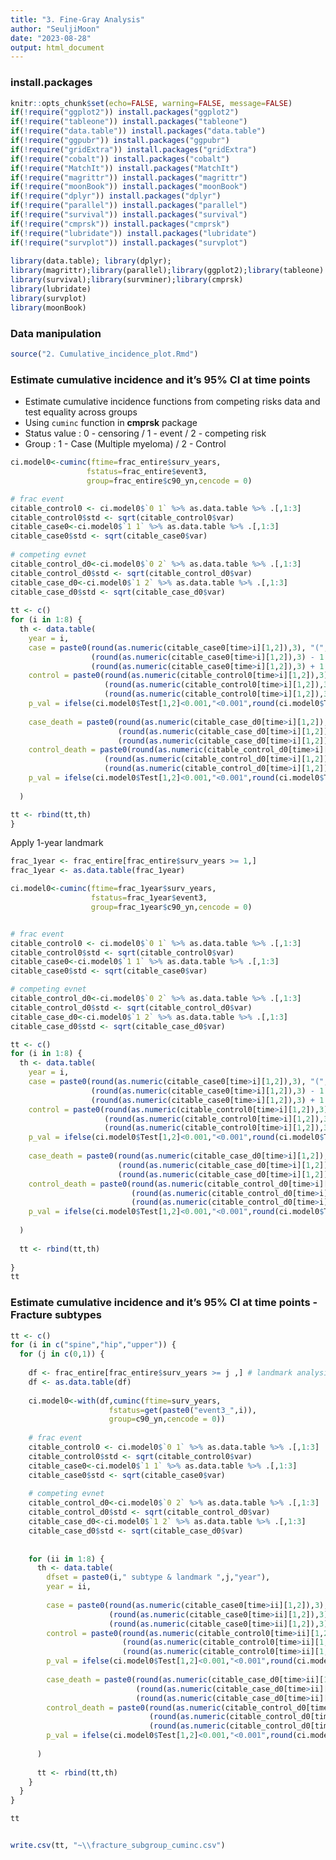 ```yaml
---
title: "3. Fine-Gray Analysis"
author: "SeuljiMoon"
date: "2023-08-28"
output: html_document
---
```


### install.packages
```r
knitr::opts_chunk$set(echo=FALSE, warning=FALSE, message=FALSE)
if(!require("ggplot2")) install.packages("ggplot2")
if(!require("tableone")) install.packages("tableone")
if(!require("data.table")) install.packages("data.table")
if(!require("ggpubr")) install.packages("ggpubr")
if(!require("gridExtra")) install.packages("gridExtra")
if(!require("cobalt")) install.packages("cobalt")
if(!require("MatchIt")) install.packages("MatchIt")
if(!require("magrittr")) install.packages("magrittr")
if(!require("moonBook")) install.packages("moonBook")
if(!require("dplyr")) install.packages("dplyr")
if(!require("parallel")) install.packages("parallel")
if(!require("survival")) install.packages("survival")
if(!require("cmprsk")) install.packages("cmprsk")
if(!require("lubridate")) install.packages("lubridate")
if(!require("survplot")) install.packages("survplot")
     
library(data.table); library(dplyr);
library(magrittr);library(parallel);library(ggplot2);library(tableone)
library(survival);library(survminer);library(cmprsk)
library(lubridate)
library(survplot)
library(moonBook)
```

### Data manipulation
```r
source("2. Cumulative_incidence_plot.Rmd")
```


### Estimate cumulative incidence and it's 95% CI at time points 
 - Estimate cumulative incidence functions from competing risks data and test equality across groups
 - Using `cuminc` function in **cmprsk** package
 - Status value : 0 - censoring / 1 - event / 2 - competing risk
 - Group : 1 - Case (Multiple myeloma) / 2 - Control

```r
ci.model0<-cuminc(ftime=frac_entire$surv_years,
                 fstatus=frac_entire$event3,
                 group=frac_entire$c90_yn,cencode = 0)

# frac event
citable_control0 <- ci.model0$`0 1` %>% as.data.table %>% .[,1:3]
citable_control0$std <- sqrt(citable_control0$var)
citable_case0<-ci.model0$`1 1` %>% as.data.table %>% .[,1:3]
citable_case0$std <- sqrt(citable_case0$var)
  
# competing evnet
citable_control_d0<-ci.model0$`0 2` %>% as.data.table %>% .[,1:3]
citable_control_d0$std <- sqrt(citable_control_d0$var)
citable_case_d0<-ci.model0$`1 2` %>% as.data.table %>% .[,1:3]
citable_case_d0$std <- sqrt(citable_case_d0$var)
  
tt <- c()
for (i in 1:8) {
  th <- data.table(
    year = i,
    case = paste0(round(as.numeric(citable_case0[time>i][1,2]),3), "(", 
                  (round(as.numeric(citable_case0[time>i][1,2]),3) - 1.96*round(as.numeric(citable_case0[time>i][1,4]),3)), "-",
                  (round(as.numeric(citable_case0[time>i][1,2]),3) + 1.96*round(as.numeric(citable_case0[time>i][1,4]),3)), ")") ,
    control = paste0(round(as.numeric(citable_control0[time>i][1,2]),3), "(", 
                     (round(as.numeric(citable_control0[time>i][1,2]),3) - 1.96*round(as.numeric(citable_control0[time>i][1,4]),3)), "-",
                     (round(as.numeric(citable_control0[time>i][1,2]),3) + 1.96*round(as.numeric(citable_control0[time>i][1,4]),3)), ")") ,
    p_val = ifelse(ci.model0$Test[1,2]<0.001,"<0.001",round(ci.model0$Test[1,2],3)),
    
    case_death = paste0(round(as.numeric(citable_case_d0[time>i][1,2]),3), "(", 
                        (round(as.numeric(citable_case_d0[time>i][1,2]),3) - 1.96*round(as.numeric(citable_case_d0[time>i][1,4]),3)), "-",
                        (round(as.numeric(citable_case_d0[time>i][1,2]),3) + 1.96*round(as.numeric(citable_case_d0[time>i][1,4]),3)), ")") ,
    control_death = paste0(round(as.numeric(citable_control_d0[time>i][1,2]),3), "(", 
                     (round(as.numeric(citable_control_d0[time>i][1,2]),3) - 1.96*round(as.numeric(citable_control_d0[time>i][1,4]),3)), "-",
                     (round(as.numeric(citable_control_d0[time>i][1,2]),3) + 1.96*round(as.numeric(citable_control_d0[time>i][1,4]),3)), ")") ,
    p_val = ifelse(ci.model0$Test[1,2]<0.001,"<0.001",round(ci.model0$Test[1,2],3))
    
  )

tt <- rbind(tt,th)
}

```


Apply 1-year landmark 
```r
frac_1year <- frac_entire[frac_entire$surv_years >= 1,]
frac_1year <- as.data.table(frac_1year)
```

```r
ci.model0<-cuminc(ftime=frac_1year$surv_years,
                  fstatus=frac_1year$event3,
                  group=frac_1year$c90_yn,cencode = 0)


# frac event
citable_control0 <- ci.model0$`0 1` %>% as.data.table %>% .[,1:3]
citable_control0$std <- sqrt(citable_control0$var)
citable_case0<-ci.model0$`1 1` %>% as.data.table %>% .[,1:3]
citable_case0$std <- sqrt(citable_case0$var)

# competing evnet
citable_control_d0<-ci.model0$`0 2` %>% as.data.table %>% .[,1:3]
citable_control_d0$std <- sqrt(citable_control_d0$var)
citable_case_d0<-ci.model0$`1 2` %>% as.data.table %>% .[,1:3]
citable_case_d0$std <- sqrt(citable_case_d0$var)

tt <- c()
for (i in 1:8) {
  th <- data.table(
    year = i,
    case = paste0(round(as.numeric(citable_case0[time>i][1,2]),3), "(", 
                  (round(as.numeric(citable_case0[time>i][1,2]),3) - 1.96*round(as.numeric(citable_case0[time>i][1,4]),3)), "-",
                  (round(as.numeric(citable_case0[time>i][1,2]),3) + 1.96*round(as.numeric(citable_case0[time>i][1,4]),3)), ")") ,
    control = paste0(round(as.numeric(citable_control0[time>i][1,2]),3), "(", 
                     (round(as.numeric(citable_control0[time>i][1,2]),3) - 1.96*round(as.numeric(citable_control0[time>i][1,4]),3)), "-",
                     (round(as.numeric(citable_control0[time>i][1,2]),3) + 1.96*round(as.numeric(citable_control0[time>i][1,4]),3)), ")") ,
    p_val = ifelse(ci.model0$Test[1,2]<0.001,"<0.001",round(ci.model0$Test[1,2],3)),
    
    case_death = paste0(round(as.numeric(citable_case_d0[time>i][1,2]),3), "(", 
                        (round(as.numeric(citable_case_d0[time>i][1,2]),3) - 1.96*round(as.numeric(citable_case_d0[time>i][1,4]),3)), "-",
                        (round(as.numeric(citable_case_d0[time>i][1,2]),3) + 1.96*round(as.numeric(citable_case_d0[time>i][1,4]),3)), ")") ,
    control_death = paste0(round(as.numeric(citable_control_d0[time>i][1,2]),3), "(", 
                           (round(as.numeric(citable_control_d0[time>i][1,2]),3) - 1.96*round(as.numeric(citable_control_d0[time>i][1,4]),3)), "-",
                           (round(as.numeric(citable_control_d0[time>i][1,2]),3) + 1.96*round(as.numeric(citable_control_d0[time>i][1,4]),3)), ")") ,
    p_val = ifelse(ci.model0$Test[1,2]<0.001,"<0.001",round(ci.model0$Test[1,2],3))
    
  )
  
  tt <- rbind(tt,th)
  
}
tt
```



### Estimate cumulative incidence and it's 95% CI at time points - Fracture subtypes 
```r
tt <- c()
for (i in c("spine","hip","upper")) {
  for (j in c(0,1)) {
    
    df <- frac_entire[frac_entire$surv_years >= j ,] # landmark analysis
    df <- as.data.table(df)
    
    ci.model0<-with(df,cuminc(ftime=surv_years,
                      fstatus=get(paste0("event3_",i)),
                      group=c90_yn,cencode = 0))
    
    # frac event
    citable_control0 <- ci.model0$`0 1` %>% as.data.table %>% .[,1:3]
    citable_control0$std <- sqrt(citable_control0$var)
    citable_case0<-ci.model0$`1 1` %>% as.data.table %>% .[,1:3]
    citable_case0$std <- sqrt(citable_case0$var)
    
    # competing evnet
    citable_control_d0<-ci.model0$`0 2` %>% as.data.table %>% .[,1:3]
    citable_control_d0$std <- sqrt(citable_control_d0$var)
    citable_case_d0<-ci.model0$`1 2` %>% as.data.table %>% .[,1:3]
    citable_case_d0$std <- sqrt(citable_case_d0$var)
    
    
    for (ii in 1:8) {
      th <- data.table(
        dfset = paste0(i," subtype & landmark ",j,"year"),
        year = ii,
        
        case = paste0(round(as.numeric(citable_case0[time>ii][1,2]),3), "(", 
                      (round(as.numeric(citable_case0[time>ii][1,2]),3) - 1.96*round(as.numeric(citable_case0[time>ii][1,4]),3)), "-",
                      (round(as.numeric(citable_case0[time>ii][1,2]),3) + 1.96*round(as.numeric(citable_case0[time>ii][1,4]),3)), ")") ,
        control = paste0(round(as.numeric(citable_control0[time>ii][1,2]),3), "(", 
                         (round(as.numeric(citable_control0[time>ii][1,2]),3) - 1.96*round(as.numeric(citable_control0[time>ii][1,4]),3)), "-",
                         (round(as.numeric(citable_control0[time>ii][1,2]),3) + 1.96*round(as.numeric(citable_control0[time>ii][1,4]),3)), ")") ,
        p_val = ifelse(ci.model0$Test[1,2]<0.001,"<0.001",round(ci.model0$Test[1,2],3)),
        
        case_death = paste0(round(as.numeric(citable_case_d0[time>ii][1,2]),3), "(", 
                            (round(as.numeric(citable_case_d0[time>ii][1,2]),3) - 1.96*round(as.numeric(citable_case_d0[time>ii][1,4]),3)), "-",
                            (round(as.numeric(citable_case_d0[time>ii][1,2]),3) + 1.96*round(as.numeric(citable_case_d0[time>ii][1,4]),3)), ")") ,
        control_death = paste0(round(as.numeric(citable_control_d0[time>ii][1,2]),3), "(", 
                               (round(as.numeric(citable_control_d0[time>ii][1,2]),3) - 1.96*round(as.numeric(citable_control_d0[time>ii][1,4]),3)), "-",
                               (round(as.numeric(citable_control_d0[time>ii][1,2]),3) + 1.96*round(as.numeric(citable_control_d0[time>ii][1,4]),3)), ")") ,
        p_val = ifelse(ci.model0$Test[1,2]<0.001,"<0.001",round(ci.model0$Test[1,2],3))
        
      )
      
      tt <- rbind(tt,th)
    }
  }
}

tt


write.csv(tt, "~\\fracture_subgroup_cuminc.csv")
```

